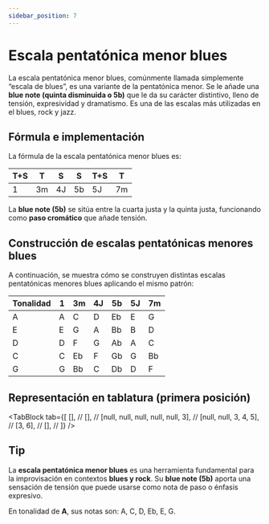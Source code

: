 ```yaml
---
sidebar_position: 7
---
```


# Escala pentatónica menor blues

La escala pentatónica menor blues, comúnmente llamada simplemente “escala de blues”, es una variante de la pentatónica menor. Se le añade una **blue note (quinta disminuida o 5b)** que le da su carácter distintivo, lleno de tensión, expresividad y dramatismo. Es una de las escalas más utilizadas en el blues, rock y jazz.

## Fórmula e implementación

La fórmula de la escala pentatónica menor blues es:

| T+S | T   | S   | S   | T+S | T   |
| --- | --- | --- | --- | --- | --- |
| 1   | 3m  | 4J  | 5b  | 5J  | 7m  |

La **blue note (5b)** se sitúa entre la cuarta justa y la quinta justa, funcionando como **paso cromático** que añade tensión.

## Construcción de escalas pentatónicas menores blues

A continuación, se muestra cómo se construyen distintas escalas pentatónicas menores blues aplicando el mismo patrón:

| Tonalidad | 1   | 3m  | 4J  | 5b  | 5J  | 7m  |
| --------- | --- | --- | --- | --- | --- | --- |
| A         | A   | C   | D   | Eb  | E   | G   |
| E         | E   | G   | A   | Bb  | B   | D   |
| D         | D   | F   | G   | Ab  | A   | C   |
| C         | C   | Eb  | F   | Gb  | G   | Bb  |
| G         | G   | Bb  | C   | Db  | D   | F   |

## Representación en tablatura (primera posición)

<TabBlock
  tab={[
    [], //
    [], //
    [null, null, null, null, null, 3], //
    [null, null, 3, 4, 5], //
    [3, 6], //
    [], //
  ]}
/>

## Tip

La **escala pentatónica menor blues** es una herramienta fundamental para la improvisación en contextos **blues y rock**. Su **blue note (5b)** aporta una sensación de tensión que puede usarse como nota de paso o énfasis expresivo.

En tonalidad de **A**, sus notas son: A, C, D, Eb, E, G.

<DonateButton />
<Comments />
